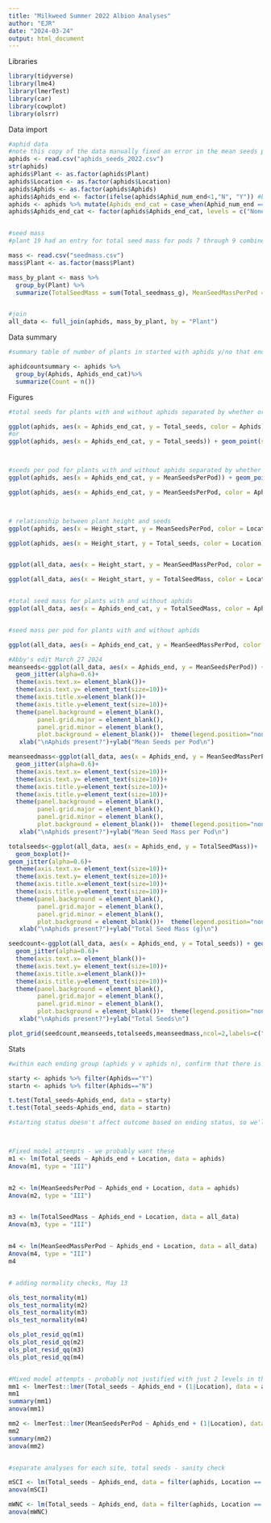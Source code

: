 ```yaml
---
title: "Milkweed Summer 2022 Albion Analyses"
author: "EJR"
date: "2024-03-24"
output: html_document
---
```


Libraries
```r
library(tidyverse)
library(lme4)
library(lmerTest)
library(car)
library(cowplot)
library(olsrr)
```

Data import
```r
#aphid data
#note this copy of the data manually fixed an error in the mean seeds per pod for plant 19 that was caused by pods 7-9 of this plant all being entered as a total count for a single pod; that may or may not have been fixed in other files
aphids <- read.csv("aphids_seeds_2022.csv")
str(aphids)
aphids$Plant <- as.factor(aphids$Plant)
aphids$Location <- as.factor(aphids$Location)
aphids$Aphids <- as.factor(aphids$Aphids)
aphids$Aphids_end <- factor(ifelse(aphids$Aphid_num_end<1,"N", "Y")) #binary y/n ending aphids
aphids <- aphids %>% mutate(Aphids_end_cat = case_when(Aphid_num_end == "0" ~ "None", between(Aphid_num_end,1,49) ~"Few", between(Aphid_num_end,50,10000) ~ "Many"))
aphids$Aphids_end_cat <- factor(aphids$Aphids_end_cat, levels = c("None", "Few", "Many"))


#seed mass
#plant 19 had an entry for total seed mass for pods 7 through 9 combined.  For here, individual values for each of pods 7 thru 9 were imputed as each being 1/3 of that total (before import)

mass <- read.csv("seedmass.csv")
mass$Plant <- as.factor(mass$Plant)

mass_by_plant <- mass %>%
  group_by(Plant) %>%
  summarize(TotalSeedMass = sum(Total_seedmass_g), MeanSeedMassPerPod = mean(Total_seedmass_g))


#join
all_data <- full_join(aphids, mass_by_plant, by = "Plant")
```


Data summary
```r
#summary table of number of plants in started with aphids y/no that ended with none/few/many

aphidcountsummary <- aphids %>%
  group_by(Aphids, Aphids_end_cat)%>%
  summarize(Count = n())
```


Figures
```r
#total seeds for plants with and without aphids separated by whether or not they started with aphids

ggplot(aphids, aes(x = Aphids_end_cat, y = Total_seeds, color = Aphids)) + geom_point(size = 6, alpha = 0.3)
#or
ggplot(aphids, aes(x = Aphids_end_cat, y = Total_seeds)) + geom_point(size = 6, alpha = 0.3) + facet_grid(~Aphids)



#seeds per pod for plants with and without aphids separated by whether or not they started with aphids
ggplot(aphids, aes(x = Aphids_end_cat, y = MeanSeedsPerPod)) + geom_point(size = 6, alpha = 0.3) + facet_grid(~Aphids)

ggplot(aphids, aes(x = Aphids_end_cat, y = MeanSeedsPerPod, color = Aphids)) + geom_point(size = 6, alpha = 0.3) + facet_grid(~Location)



# relationship between plant height and seeds
ggplot(aphids, aes(x = Height_start, y = MeanSeedsPerPod, color = Location)) + geom_point(size = 6, alpha = 0.3)

ggplot(aphids, aes(x = Height_start, y = Total_seeds, color = Location)) + geom_point(aes(size = Pod_num_end), alpha = 0.3)


ggplot(all_data, aes(x = Height_start, y = MeanSeedMassPerPod, color = Location)) + geom_point(aes(size = Pod_num_end), alpha = 0.3)

ggplot(all_data, aes(x = Height_start, y = TotalSeedMass, color = Location)) + geom_point(aes(size = Pod_num_end), alpha = 0.3)


#total seed mass for plants with and without aphids
ggplot(all_data, aes(x = Aphids_end_cat, y = TotalSeedMass, color = Aphids)) + geom_point(size = 6, alpha = 0.3) + facet_grid(~Location)


#seed mass per pod for plants with and without aphids

ggplot(all_data, aes(x = Aphids_end_cat, y = MeanSeedMassPerPod, color = Aphids)) + geom_point(size = 6, alpha = 0.3) + facet_grid(~Location)

#Abby's edit March 27 2024
meanseeds<-ggplot(all_data, aes(x = Aphids_end, y = MeanSeedsPerPod)) +   geom_boxplot()+
  geom_jitter(alpha=0.6)+
  theme(axis.text.x= element_blank())+
  theme(axis.text.y= element_text(size=10))+
  theme(axis.title.x=element_blank())+
  theme(axis.title.y=element_text(size=10))+
  theme(panel.background = element_blank(), 
        panel.grid.major = element_blank(),
        panel.grid.minor = element_blank(),
        plot.background = element_blank())+  theme(legend.position="none")+
   xlab("\nAphids present?")+ylab("Mean Seeds per Pod\n")

meanseedmass<-ggplot(all_data, aes(x = Aphids_end, y = MeanSeedMassPerPod)) +   geom_boxplot()+
  geom_jitter(alpha=0.6)+
  theme(axis.text.x= element_text(size=10))+
  theme(axis.text.y= element_text(size=10))+
  theme(axis.title.y=element_text(size=10))+
  theme(axis.title.y=element_text(size=10))+
  theme(panel.background = element_blank(), 
        panel.grid.major = element_blank(),
        panel.grid.minor = element_blank(),
        plot.background = element_blank())+  theme(legend.position="none")+
   xlab("\nAphids present?")+ylab("Mean Seed Mass per Pod\n")

totalseeds<-ggplot(all_data, aes(x = Aphids_end, y = TotalSeedMass))+
  geom_boxplot()+
geom_jitter(alpha=0.6)+
  theme(axis.text.x= element_text(size=10))+
  theme(axis.text.y= element_text(size=10))+
  theme(axis.title.x=element_text(size=10))+
  theme(axis.title.y=element_text(size=10))+
  theme(panel.background = element_blank(), 
        panel.grid.major = element_blank(),
        panel.grid.minor = element_blank(),
        plot.background = element_blank())+  theme(legend.position="none")+
   xlab("\nAphids present?")+ylab("Total Seed Mass (g)\n")

seedcount<-ggplot(all_data, aes(x = Aphids_end, y = Total_seeds)) + geom_boxplot()+
  geom_jitter(alpha=0.6)+
  theme(axis.text.x= element_blank())+
  theme(axis.text.y= element_text(size=10))+
  theme(axis.title.x=element_blank())+
  theme(axis.title.y=element_text(size=10))+
  theme(panel.background = element_blank(), 
        panel.grid.major = element_blank(),
        panel.grid.minor = element_blank(),
        plot.background = element_blank())+  theme(legend.position="none")+
   xlab("\nAphids present?")+ylab("Total Seeds\n")

plot_grid(seedcount,meanseeds,totalseeds,meanseedmass,ncol=2,labels=c("A","B","C","D"))
```

Stats
```r
#within each ending group (aphids y v aphids n), confirm that there is no difference in total or mean seeds between starting aphids y v aphids n

starty <- aphids %>% filter(Aphids=="Y")
startn <- aphids %>% filter(Aphids=="N")

t.test(Total_seeds~Aphids_end, data = starty)
t.test(Total_seeds~Aphids_end, data = startn)

#starting status doesn't affect outcome based on ending status, so we'll just work with ending aphid status going forward



#Fixed model attempts - we probably want these
m1 <- lm(Total_seeds ~ Aphids_end + Location, data = aphids)
Anova(m1, type = "III")


m2 <- lm(MeanSeedsPerPod ~ Aphids_end + Location, data = aphids)
Anova(m2, type = "III")


m3 <- lm(TotalSeedMass ~ Aphids_end + Location, data = all_data)
Anova(m3, type = "III")


m4 <- lm(MeanSeedMassPerPod ~ Aphids_end + Location, data = all_data)
Anova(m4, type = "III")
m4 


# adding normality checks, May 13

ols_test_normality(m1)
ols_test_normality(m2)
ols_test_normality(m3)
ols_test_normality(m4)

ols_plot_resid_qq(m1)
ols_plot_resid_qq(m2)
ols_plot_resid_qq(m3)
ols_plot_resid_qq(m4)


#Mixed model attempts - probably not justified with just 2 levels in the random factor; several other issues???
mm1 <- lmerTest::lmer(Total_seeds ~ Aphids_end + (1|Location), data = aphids)
mm1
summary(mm1)
anova(mm1)

mm2 <- lmerTest::lmer(MeanSeedsPerPod ~ Aphids_end + (1|Location), data = aphids)
mm2
summary(mm2)
anova(mm2)


#separate analyses for each site, total seeds - sanity check

mSCI <- lm(Total_seeds ~ Aphids_end, data = filter(aphids, Location == "SCI"))
anova(mSCI)

mWNC <- lm(Total_seeds ~ Aphids_end, data = filter(aphids, Location == "WNC"))
anova(mWNC)

```